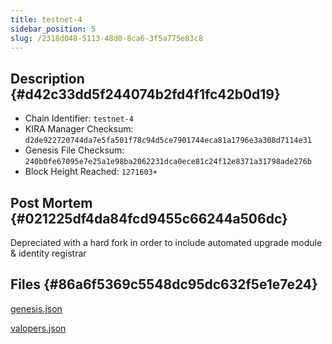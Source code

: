 ```yaml
---
title: testnet-4
sidebar_position: 5
slug: /2318d048-5113-48d0-8ca6-3f5a775e83c8
---
```





## Description {#d42c33dd5f244074b2fd4f1fc42b0d19}

- Chain Identifier: `testnet-4`
- KIRA Manager Checksum: `d2de922720744da7e5fa501f78c94d5ce7901744eca81a1796e3a308d7114e31`
- Genesis File Checksum: `240b0fe67095e7e25a1e98ba2062231dca0ece81c24f12e8371a31798ade276b`
- Block Height Reached: `1271603+`

## Post Mortem {#021225df4da84fcd9455c66244a506dc}


Depreciated with a hard fork in order to include automated upgrade module & identity registrar


## Files {#86a6f5369c5548dc95dc632f5e1e7e24}


[genesis.json](https://prod-files-secure.s3.us-west-2.amazonaws.com/9b5bfc45-bdb5-4b46-80e6-aabe3cae64d0/caa8a8f6-bf10-4336-8011-a1ef2a706e89/genesis.json?X-Amz-Algorithm=AWS4-HMAC-SHA256&X-Amz-Content-Sha256=UNSIGNED-PAYLOAD&X-Amz-Credential=AKIAT73L2G45HZZMZUHI%2F20240312%2Fus-west-2%2Fs3%2Faws4_request&X-Amz-Date=20240312T033335Z&X-Amz-Expires=3600&X-Amz-Signature=8e69bd1e763911c0385008ed8ce7282a41689c1a277034fb7c4adf6d0dcfec1f&X-Amz-SignedHeaders=host&x-id=GetObject)


[valopers.json](https://prod-files-secure.s3.us-west-2.amazonaws.com/9b5bfc45-bdb5-4b46-80e6-aabe3cae64d0/b2513d0b-a36d-4d23-bc4f-b5c663e19fca/valopers.json?X-Amz-Algorithm=AWS4-HMAC-SHA256&X-Amz-Content-Sha256=UNSIGNED-PAYLOAD&X-Amz-Credential=AKIAT73L2G45HZZMZUHI%2F20240312%2Fus-west-2%2Fs3%2Faws4_request&X-Amz-Date=20240312T033335Z&X-Amz-Expires=3600&X-Amz-Signature=7652144de3b7650a3fe7a927c57ef26ab4728329a0df36cae12abc7001f3827f&X-Amz-SignedHeaders=host&x-id=GetObject)

